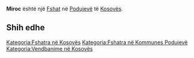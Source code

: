 {{Fshat në Kosovës
 | Emri                = Miroc
| sqi_N_name = Miroc
| sqi_N_FULL_NAME_RO = Miroc
| sqi_N_FULL_NAME_ND_RO = Miroc
| sqi_N_SORT_NAME_RG = MIROC
| sqi_N_FULL_NAME_RG = Miroc
| sqi_N_FULL_NAME_ND_RG = Miroc
| sqi_V_name = Mirofc
| sqi_V_FULL_NAME_RO = Mirofc Mirovc Mirosh Miroshi Mirofci
| sqi_V_FULL_NAME_ND_RO = Mirofc Mirovc Mirosh Miroshi Mirofci
| sqi_V_SORT_NAME_RG = MIROFC MIROVC MIROSH MIROSHI MIROFCI
| sqi_V_FULL_NAME_RG = Mirofc Mirovc Mirosh Miroshi Mirofci
| sqi_V_FULL_NAME_ND_RG = Mirofc Mirovc Mirosh Miroshi Mirofci
| srp_N_name = Mirovac
| srp_N_FULL_NAME_RO = Mirovac
| srp_N_FULL_NAME_ND_RO = Mirovac
| srp_N_SORT_NAME_RG = MIROVAC
| srp_N_FULL_NAME_RG = Mirovac
| srp_N_FULL_NAME_ND_RG = Mirovac
| srp_NS_name = Мировац
| srp_NS_FULL_NAME_RO = Мировац
| srp_NS_FULL_NAME_ND_RO = Мировац
| srp_NS_SORT_NAME_RG = МИРОВАЦ
| srp_NS_FULL_NAME_RG = Мировац
| srp_NS_FULL_NAME_ND_RG = Мировац
| srp_V_name = Mirovce
| srp_V_FULL_NAME_RO = Mirovce
| srp_V_FULL_NAME_ND_RO = Mirovce
| srp_V_SORT_NAME_RG = MIROVCE
| srp_V_FULL_NAME_RG = Mirovce
| srp_V_FULL_NAME_ND_RG = Mirovce

 | Emri (Rasa dhanore) = 
 | Figura              = 
 | Shteti              = Kosovo
 | Komuna              = Podujevë
 | Kodi postar         = 
 | Sipërfaqja          = 

 | Popullsia           = 

 | Regj. i popullsisë  = 
 | Dend. e popullsisë  = 
 | Faqja zyrtare       = 
 <!--- Koordinatat ----> 
 | Gjerësia            = 42.914889
 | Gjatësia            = 21.259118
 | Lartësia            = 
}}
'''Miroc''' është një [[Fshat]] në [[Podujevë]] të [[Kosovës]].

<!-- == Gjeografia == -->
<!-- == Historia == -->
<!-- == Demografia == -->
== Shih edhe ==
{{Komuna Podujevë}}
{{Kosovo-Administrata-Cung}}

[[Kategoria:Fshatra në Kosovës]]
[[Kategoria:Fshatra në Kommunes Podujevë]]
[[Kategoria:Vendbanime në Kosovës]]
